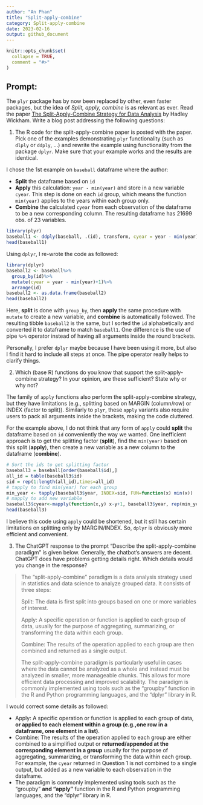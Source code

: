 ```yaml
---
author: "An Phan"
title: "Split-apply-combine"
category: Split-apply-combine
date: 2023-02-16
output: github_document
---
```


<!-- README.md is generated from README.Rmd. Please edit that file -->

```r
knitr::opts_chunk$set(
  collapse = TRUE,
  comment = "#>"
)
```

## Prompt:

The `plyr` package has by now been replaced by other, even faster packages, but the idea of *Split, apply, combine* is as relevant as ever. Read the paper [The Split-Apply-Combine Strategy for Data Analysis](https://www.jstatsoft.org/article/view/v040i01) by Hadley Wickham. Write a blog post addressing the following questions:

1.  The R code for the split-apply-combine paper is posted with the paper. Pick one of the examples demonstrating `plyr` functionality (such as `dlply` or `ddply`, ...) and rewrite the example using functionality from the package `dplyr`. Make sure that your example works and the results are identical.

I chose the 1st example on `baseball` dataframe where the author:

-   **Split** the dataframe based on `id`
-   **Apply** this calculation: `year - min(year)` and store in a new variable `cyear`. This step is done on each `id` group, which means the function `min(year)` applies to the years within each group only.
-   **Combine** the calculated `cyear` from each observation of the dataframe to be a new corresponding column. The resulting dataframe has 21699 obs. of 23 variables.

```r
library(plyr)
baseball1 <- ddply(baseball, .(id), transform, cyear = year - min(year) + 1)
head(baseball1)
```

Using `dplyr`, I re-wrote the code as followed:

```r
library(dplyr)
baseball2 <- baseball%>%
  group_by(id)%>%
  mutate(cyear = year - min(year)+1)%>%
  arrange(id)
baseball2 <- as.data.frame(baseball2)
head(baseball2)
```

Here, **split** is done with `group_by`, then **apply** the same procedure with `mutate` to create a new variable, and **combine** is automatically followed. The resulting tibble `baseball2` is the same, but I sorted the `id` alphabetically and converted it to dataframe to match `baseball1`. One difference is the use of pipe `%>%` operator instead of having all arguments inside the round brackets.

Personally, I prefer `dplyr` maybe because I have been using it more, but also I find it hard to include all steps at once. The pipe operator really helps to clarify things.

2.  Which (base R) functions do you know that support the split-apply-combine strategy? In your opinion, are these sufficient? State why or why not?

The family of `apply` functions also perform the split-apply-combine strategy, but they have limitations (e.g., splitting based on MARGIN (column/row) or INDEX (factor to split)). Similarly to `plyr`, these `apply` variants also require users to pack all arguments inside the brackets, making the code cluttered.

For the example above, I do not think that any form of `apply` could **split** the dataframe based on `id` conveniently the way we wanted. One inefficient approach is to get the splitting factor (**split**), find the `min(year)` based on this split (**apply**), then create a new variable as a new column to the dataframe (**combine**).

```r
# Sort the ids to get splitting factor
baseball3 = baseball[order(baseball$id),]
all_id = table(baseball3$id)
sid = rep(1:length(all_id),times=all_id)
# tapply to find min(year) for each group
min_year <- tapply(baseball3$year, INDEX=sid, FUN=function(x) min(x))
# mapply to add new variable
baseball3$cyear<-mapply(function(x,y) x-y+1, baseball3$year, rep(min_year,times=all_id))
head(baseball3)
```

I believe this code using `apply` could be shortened, but it still has certain limitations on splitting only by MARGIN/INDEX. So, `dplyr` is obviously more efficient and convenient.

3.  The ChatGPT response to the prompt "Describe the split-apply-combine paradigm" is given below. Generally, the chatbot's answers are decent. ChatGPT does have problems getting details right. Which details would you change in the response?

> The "split-apply-combine" paradigm is a data analysis strategy used in statistics and data science to analyze grouped data. It consists of three steps:
>
> Split: The data is first split into groups based on one or more variables of interest.
>
> Apply: A specific operation or function is applied to each group of data, usually for the purpose of aggregating, summarizing, or transforming the data within each group.
>
> Combine: The results of the operation applied to each group are then combined and returned as a single output.
>
> The split-apply-combine paradigm is particularly useful in cases where the data cannot be analyzed as a whole and instead must be analyzed in smaller, more manageable chunks. This allows for more efficient data processing and improved scalability. The paradigm is commonly implemented using tools such as the "groupby" function in the R and Python programming languages, and the "dplyr" library in R.

I would correct some details as followed:

-   Apply: A specific operation or function is applied to each group of data, **or applied to each element within a group (e.g.,one row in a dataframe, one element in a list)**.
-   Combine: The results of the operation applied to each group are either combined to a simplified output or **returned/appended at the corresponding element in a group** usually for the purpose of aggregating, summarizing, or transforming the data within each group. For example, the `cyear` returned in Question 1 is not combined to a single output, but added as a new variable to each observation in the dataframe.
-   The paradigm is commonly implemented using tools such as the "groupby" **and "apply"** function in the R and Python programming languages, and the "dplyr" library in R.
